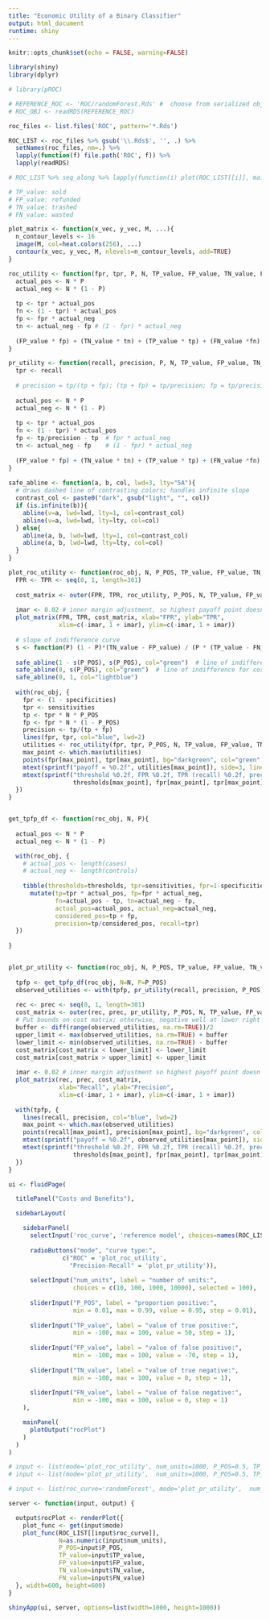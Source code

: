 ---
title: "Economic Utility of a Binary Classifier"
output: html_document
runtime: shiny
---

```{r setup, include=FALSE}
knitr::opts_chunk$set(echo = FALSE, warning=FALSE)
```

```{r load_libraries, message=FALSE}
library(shiny)
library(dplyr)
```

```{r ROC_utility_app}


# library(pROC)

# REFERENCE_ROC <- 'ROC/randomForest.Rds' #  choose from serialized objects in ROC directory
# ROC_OBJ <- readRDS(REFERENCE_ROC)

roc_files <- list.files('ROC', pattern='*.Rds')

ROC_LIST <- roc_files %>% gsub('\\.Rds$', '', .) %>% 
  setNames(roc_files, nm=.) %>% 
  lapply(function(f) file.path('ROC', f)) %>% 
  lapply(readRDS)

# ROC_LIST %>% seq_along %>% lapply(function(i) plot(ROC_LIST[[i]], main=names(ROC_LIST)[[i]]))

# TP_value: sold
# FP_value: refunded
# TN_value: trashed
# FN_value: wasted

plot_matrix <- function(x_vec, y_vec, M, ...){
  n_contour_levels <- 16
  image(M, col=heat.colors(256), ...)
  contour(x_vec, y_vec, M, nlevels=n_contour_levels, add=TRUE)
}

roc_utility <- function(fpr, tpr, P, N, TP_value, FP_value, TN_value, FN_value){
  actual_pos <- N * P
  actual_neg <- N * (1 - P)
  
  tp <- tpr * actual_pos
  fn <- (1 - tpr) * actual_pos
  fp <- fpr * actual_neg
  tn <- actual_neg - fp # (1 - fpr) * actual_neg
  
  (FP_value * fp) + (TN_value * tn) + (TP_value * tp) + (FN_value *fn) 
}

pr_utility <- function(recall, precision, P, N, TP_value, FP_value, TN_value, FN_value){
  tpr <- recall
  
  # precision = tp/(tp + fp); (tp + fp) = tp/precision; fp = tp/precision - tp
  
  actual_pos <- N * P
  actual_neg <- N * (1 - P)
  
  tp <- tpr * actual_pos
  fn <- (1 - tpr) * actual_pos
  fp <- tp/precision - tp  # fpr * actual_neg
  tn <- actual_neg - fp    # (1 - fpr) * actual_neg
  
  (FP_value * fp) + (TN_value * tn) + (TP_value * tp) + (FN_value *fn) 
}
  
safe_abline <- function(a, b, col, lwd=3, lty="5A"){
  # draws dashed line of contrasting colors; handles infinite slope
  contrast_col <- paste0("dark", gsub("light", "", col))
  if (is.infinite(b)){
    abline(v=a, lwd=lwd, lty=1, col=contrast_col)
    abline(v=a, lwd=lwd, lty=lty, col=col)
  } else{
    abline(a, b, lwd=lwd, lty=1, col=contrast_col)
    abline(a, b, lwd=lwd, lty=lty, col=col)
  }
}

plot_roc_utility <- function(roc_obj, N, P_POS, TP_value, FP_value, TN_value, FN_value){
  FPR <- TPR <- seq(0, 1, length=301)
  
  cost_matrix <- outer(FPR, TPR, roc_utility, P_POS, N, TP_value, FP_value, TN_value, FN_value)
  
  imar <- 0.02 # inner margin adjustment, so highest payoff point doesn't get chopped off at the edge
  plot_matrix(FPR, TPR, cost_matrix, xlab="FPR", ylab="TPR", 
              xlim=c(-imar, 1 + imar), ylim=c(-imar, 1 + imar))
  
  # slope of indifference curve
  s <- function(P) (1 - P)*(TN_value - FP_value) / (P * (TP_value - FN_value))
  
  safe_abline(1 - s(P_POS), s(P_POS), col="green")  # line of indifference for cost_matrix[nrow(cost_matrix), ncol(cost_matrix)]
  safe_abline(0, s(P_POS), col="green")  # line of indifference for cost_matrix[0,0]
  safe_abline(0, 1, col="lightblue")
  
  with(roc_obj, {
    fpr <- (1 - specificities)
    tpr <- sensitivities
    tp <- tpr * N * P_POS
    fp <- fpr * N * (1 - P_POS)
    precision <- tp/(tp + fp)
    lines(fpr, tpr, col="blue", lwd=2)
    utilities <- roc_utility(fpr, tpr, P_POS, N, TP_value, FP_value, TN_value, FN_value)
    max_point <- which.max(utilities)
    points(fpr[max_point], tpr[max_point], bg="darkgreen", col="green", pch=21, cex=3)
    mtext(sprintf("payoff = %0.2f", utilities[max_point]), side=3, line=2.5, cex=1.5)
    mtext(sprintf("threshold %0.2f, FPR %0.2f, TPR (recall) %0.2f, precision %0.02f", 
                  thresholds[max_point], fpr[max_point], tpr[max_point], precision[max_point]), side=3, line=1)
  })
}


get_tpfp_df <- function(roc_obj, N, P){
  
  actual_pos <- N * P
  actual_neg <- N * (1 - P)

  with(roc_obj, {
    # actual_pos <- length(cases)
    # actual_neg <- length(controls)
    
    tibble(thresholds=thresholds, tpr=sensitivities, fpr=1-specificities) %>% 
      mutate(tp=tpr * actual_pos, fp=fpr * actual_neg, 
             fn=actual_pos - tp, tn=actual_neg - fp,
             actual_pos=actual_pos, actual_neg=actual_neg,
             considered_pos=tp + fp,
             precision=tp/considered_pos, recall=tpr)
  })
  
}


plot_pr_utility <- function(roc_obj, N, P_POS, TP_value, FP_value, TN_value, FN_value){
  
  tpfp <- get_tpfp_df(roc_obj, N=N, P=P_POS)
  observed_utilities <- with(tpfp, pr_utility(recall, precision, P_POS, N, TP_value, FP_value, TN_value, FN_value))
  
  rec <- prec <- seq(0, 1, length=301)
  cost_matrix <- outer(rec, prec, pr_utility, P_POS, N, TP_value, FP_value, TN_value, FN_value)
  # Put bounds on cost matrix; otherwise, negative well at lower right corner soaks up the dynamic range.
  buffer <- diff(range(observed_utilities, na.rm=TRUE))/2
  upper_limit <- max(observed_utilities, na.rm=TRUE) + buffer
  lower_limit <- min(observed_utilities, na.rm=TRUE) - buffer
  cost_matrix[cost_matrix < lower_limit] <- lower_limit
  cost_matrix[cost_matrix > upper_limit] <- upper_limit
  
  imar <- 0.02 # inner margin adjustment so highest payoff point doesn't get chopped off at the edge
  plot_matrix(rec, prec, cost_matrix,
              xlab="Recall", ylab="Precision",
              xlim=c(-imar, 1 + imar), ylim=c(-imar, 1 + imar))
  
  with(tpfp, {
    lines(recall, precision, col="blue", lwd=2)
    max_point <- which.max(observed_utilities)
    points(recall[max_point], precision[max_point], bg="darkgreen", col="green", pch=21, cex=3)
    mtext(sprintf("payoff = %0.2f", observed_utilities[max_point]), side=3, line=2.5, cex=1.5)
    mtext(sprintf("threshold %0.2f, FPR %0.2f, TPR (recall) %0.2f, precision %0.2f", 
                  thresholds[max_point], fpr[max_point], tpr[max_point], precision[max_point]), side=3, line=1)
  })
}

ui <- fluidPage(

  titlePanel("Costs and Benefits"),

  sidebarLayout(

    sidebarPanel(
      selectInput('roc_curve', 'reference model', choices=names(ROC_LIST), selected='randomForest'),
  
      radioButtons("mode", "curve type:",
               c("ROC" = 'plot_roc_utility',
                 "Precision-Recall" = 'plot_pr_utility')),
      
      selectInput("num_units", label = "number of units:",
                  choices = c(10, 100, 1000, 10000), selected = 100),
    
      sliderInput("P_POS", label = "proportion positive:",
                  min = 0.01, max = 0.99, value = 0.95, step = 0.01),
    
      sliderInput("TP_value", label = "value of true positive:",
                  min = -100, max = 100, value = 50, step = 1),
    
      sliderInput("FP_value", label = "value of false positive:",
                  min = -100, max = 100, value = -70, step = 1),
    
      sliderInput("TN_value", label = "value of true negative:",
                  min = -100, max = 100, value = 0, step = 1),
    
      sliderInput("FN_value", label = "value of false negative:",
                  min = -100, max = 100, value = 0, step = 1)
    ),

    mainPanel(
      plotOutput("rocPlot")
    )
  )
)

# input <- list(mode='plot_roc_utility', num_units=1000, P_POS=0.5, TP_value=200, TN_value=-5, FP_value=-300, FN_value=-5)
# input <- list(mode='plot_pr_utility',  num_units=1000, P_POS=0.5, TP_value=200, TN_value=-5, FP_value=-300, FN_value=-5)

# input <- list(roc_curve='randomForest', mode='plot_pr_utility',  num_units=1000, P_POS=0.05, TP_value=200, TN_value=-5, FP_value=-300, FN_value=-5)

server <- function(input, output) {

  output$rocPlot <- renderPlot({
    plot_func <- get(input$mode)
    plot_func(ROC_LIST[[input$roc_curve]], 
              N=as.numeric(input$num_units), 
              P_POS=input$P_POS, 
              TP_value=input$TP_value, 
              FP_value=input$FP_value, 
              TN_value=input$TN_value, 
              FN_value=input$FN_value)
  }, width=600, height=600)
}

shinyApp(ui, server, options=list(width=1000, height=1000))

```

